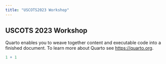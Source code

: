 ```yaml
---
title: "USCOTS2023 Workshop"
---
```


## USCOTS 2023 Workshop

Quarto enables you to weave together content and executable code into a finished document. To learn more about Quarto see <https://quarto.org>.

```r
1 + 1
```
